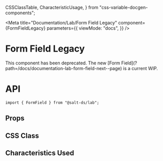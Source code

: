  CSSClassTable,
  CharacteristicUsage,
} from "css-variable-docgen-components";

<Meta
  title="Documentation/Lab/Form Field Legacy"
  component={FormFieldLegacy}
  parameters={{
    viewMode: "docs",
  }}
/>

# Form Field Legacy

<Banner status="warning">
  This component has been deprecated. The new [Form
  Field](?path=/docs/documentation-lab-form-field-next--page) is a current WIP.
</Banner>

# API

```
import { FormField } from "@salt-ds/lab";
```

## Props

<ArgsTable of={FormField} />

## CSS Class

<CSSClassTable of={FormField} />

## Characteristics Used

<CharacteristicUsage of={FormField} />
